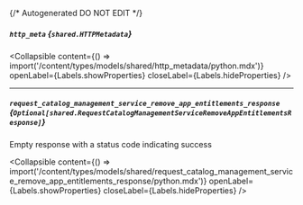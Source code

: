 {/* Autogenerated DO NOT EDIT  */}

##### `http_meta` *{`shared.HTTPMetadata`}*

<Collapsible content={() => import('/content/types/models/shared/http_metadata/python.mdx')} openLabel={Labels.showProperties} closeLabel={Labels.hideProperties} />


---
##### `request_catalog_management_service_remove_app_entitlements_response` *{`Optional[shared.RequestCatalogManagementServiceRemoveAppEntitlementsResponse]`}*
Empty response with a status code indicating success

<Collapsible content={() => import('/content/types/models/shared/request_catalog_management_service_remove_app_entitlements_response/python.mdx')} openLabel={Labels.showProperties} closeLabel={Labels.hideProperties} />



